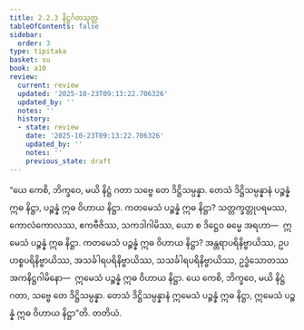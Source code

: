 ```yaml
---
title: 2.2.3 နိဋ္ဌင်္ဂတသုတ္တ
tableOfContents: false
sidebar:
  order: 3
type: tipitaka
basket: su
book: a10
review:
  current: review
  updated: '2025-10-23T09:13:22.706326'
  updated_by: ''
  notes: ''
  history:
  - state: review
    date: '2025-10-23T09:13:22.706326'
    updated_by: ''
    notes: ''
    previous_state: draft
---
```



<ReviewStatus review={frontmatter.review} showDetails={true} />

<HypothesisAnnotation frontmatter={frontmatter} />

<DynamicBreadcrumb />

<Division number="63" book="a10" e="ch" v="17" p="351">

<Paragraph number="466" book="a10">
“ယေ ကေစိ, ဘိက္ခဝေ, မယိ နိဋ္ဌံ ဂတာ သဗ္ဗေ တေ ဒိဋ္ဌိသမ္ပန္နာ. တေသံ ဒိဋ္ဌိသမ္ပန္နာနံ ပဉ္စန္နံ ဣဓ နိဋ္ဌာ, ပဉ္စန္နံ ဣဓ ဝိဟာယ နိဋ္ဌာ. ကတမေသံ ပဉ္စန္နံ ဣဓ နိဋ္ဌာ? သတ္တက္ခတ္တုပရမဿ, ကောလံကောလဿ, ဧကဗီဇိဿ, သကဒါဂါမိဿ, ယော စ ဒိဋ္ဌေဝ ဓမ္မေ အရဟာ—  ဣမေသံ ပဉ္စန္နံ ဣဓ နိဋ္ဌာ. ကတမေသံ ပဉ္စန္နံ ဣဓ ဝိဟာယ နိဋ္ဌာ? အန္တရာပရိနိဗ္ဗာယိဿ, ဥပဟစ္စပရိနိဗ္ဗာယိဿ, အသင်္ခါရပရိနိဗ္ဗာယိဿ, သသင်္ခါရပရိနိဗ္ဗာယိဿ, ဥဒ္ဓံသောတဿ အကနိဋ္ဌဂါမိနော—  ဣမေသံ ပဉ္စန္နံ ဣဓ ဝိဟာယ နိဋ္ဌာ. ယေ ကေစိ, ဘိက္ခဝေ, မယိ နိဋ္ဌံ ဂတာ, သဗ္ဗေ တေ ဒိဋ္ဌိသမ္ပန္နာ. တေသံ ဒိဋ္ဌိသမ္ပန္နာနံ ဣမေသံ ပဉ္စန္နံ ဣဓ နိဋ္ဌာ, ဣမေသံ ပဉ္စန္နံ ဣဓ ဝိဟာယ နိဋ္ဌာ”တိ.

</Paragraph>
</Division>

<Paragraph number="467" type="center" book="a10">
တတိယံ.
</Paragraph>